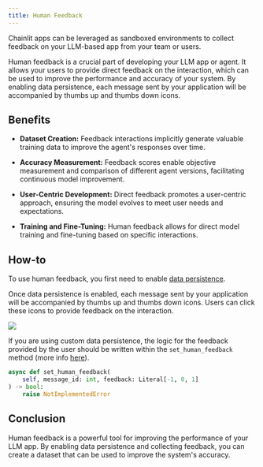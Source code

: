```yaml
---
title: Human Feedback
---
```


Chainlit apps can be leveraged as sandboxed environments to collect feedback on your LLM-based app from your team or users.

Human feedback is a crucial part of developing your LLM app or agent. 
It allows your users to provide direct feedback on the interaction, which can be used to improve the performance and accuracy of your system. By enabling data persistence, each message sent by your application will be accompanied by thumbs up and thumbs down icons.


## Benefits

- **Dataset Creation:** Feedback interactions implicitly generate valuable training data to improve the agent's responses over time.

- **Accuracy Measurement:** Feedback scores enable objective measurement and comparison of different agent versions, facilitating continuous model improvement.

- **User-Centric Development:** Direct feedback promotes a user-centric approach, ensuring the model evolves to meet user needs and expectations.

- **Training and Fine-Tuning:** Human feedback allows for direct model training and fine-tuning based on specific interactions.

## How-to

To use human feedback, you first need to enable [data persistence](/cloud/persistence/cloud). 

Once data persistence is enabled, each message sent by your application will be accompanied by thumbs up and thumbs down icons. Users can click these icons to provide feedback on the interaction.

<Frame caption="Human feedback">
  <img src="/images/human-feedback.gif" />
</Frame>

If you are using custom data persistence, the logic for the feedback provided by the user should be written within the `set_human_feedback` method (more info [here](/cloud/persistence/custom)).

```py
async def set_human_feedback(
    self, message_id: int, feedback: Literal[-1, 0, 1]
) -> bool:
    raise NotImplementedError
```

## Conclusion

Human feedback is a powerful tool for improving the performance of your LLM app. By enabling data persistence and collecting feedback, you can create a dataset that can be used to improve the system's accuracy.


